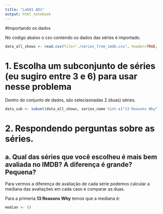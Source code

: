 ```yaml
---
title: "Lab01 AD1"
output: html_notebook
---
```

#Importando os dados

No codigo abaixo o csv contendo os dados das séries é importado.
```r
data_all_shows <- read.csv(file="./series_from_imdb.csv", header=TRUE, sep=",")
```

# 1. Escolha um subconjunto de séries (eu sugiro entre 3 e 6) para usar nesse problema 

Dentro do conjunto de dados, são seleciaonadas 2 (duas) séries.
```r
data_sub <- subset(data_all_shows, series_name %in% c("13 Reasons Why", "How to Get Away with Murder"))
```

# 2. Respondendo perguntas sobre as séries.
## a. Qual das séries que você escolheu é mais bem avaliada no IMDB? A diferença é grande? Pequena? 

Para vermos a diferença de avaliação de cada série podemos calcular a mediana das avaliações em cada caso e comparar as duas.

Para a primeria **13 Reasons Why** temos que a mediana é:

```r
median <- ()
```